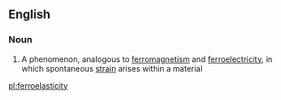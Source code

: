 ==English==

===Noun===
{{wikipedia}}
{{en-noun|-}}

# {{context|physics}} A phenomenon, analogous to [[ferromagnetism]] and [[ferroelectricity]], in which spontaneous [[strain]] arises within a material

[[pl:ferroelasticity]]